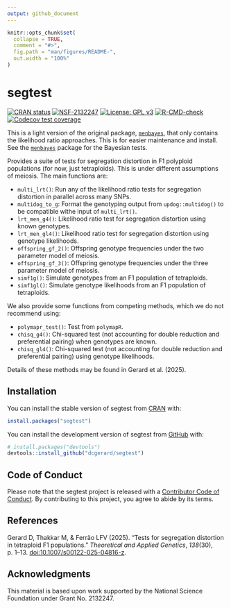 ```yaml
---
output: github_document
---
```


<!-- README.md is generated from README.Rmd. Please edit that file -->

```r
knitr::opts_chunk$set(
  collapse = TRUE,
  comment = "#>",
  fig.path = "man/figures/README-",
  out.width = "100%"
)
```

# segtest

<!-- badges: start -->
[![CRAN status](https://www.r-pkg.org/badges/version/segtest)](https://CRAN.R-project.org/package=segtest)
[![NSF-2132247](https://img.shields.io/badge/NSF-2132247-blue.svg)](https://www.nsf.gov/awardsearch/showAward?AWD_ID=2132247)
[![License: GPL v3](https://img.shields.io/badge/License-GPL%20v3-blue.svg)](https://www.gnu.org/licenses/gpl-3.0)
[![R-CMD-check](https://github.com/dcgerard/segtest/actions/workflows/R-CMD-check.yaml/badge.svg)](https://github.com/dcgerard/segtest/actions/workflows/R-CMD-check.yaml)
[![Codecov test coverage](https://codecov.io/gh/dcgerard/segtest/graph/badge.svg)](https://app.codecov.io/gh/dcgerard/segtest)
<!-- badges: end -->

This is a light version of the original package, [`menbayes`](https://github.com/dcgerard/menbayes), that only contains the likelihood ratio approaches. This is for easier maintenance and install. See the [`menbayes`](https://github.com/dcgerard/menbayes) package for the Bayesian tests.

Provides a suite of tests for segregation distortion in F1 polyploid populations (for now, just tetraploids). This is under different assumptions of meiosis. The main functions are:

- `multi_lrt()`: Run any of the likelihood ratio tests for segregation distortion in parallel across many SNPs.
- `multidog_to_g`: Format the genotyping output from `updog::multidog()` to be compatible withe input of `multi_lrt()`.
- `lrt_men_g4()`: Likelihood ratio test for segregation distortion using known genotypes.
- `lrt_men_gl4()`: Likelihood ratio test for segregation distortion using genotype likelihoods.
- `offspring_gf_2()`: Offspring genotype frequencies under the two parameter model of meiosis.
- `offspring_gf_3()`: Offspring genotype frequencies under the three parameter model of meiosis.
- `simf1g()`: Simulate genotypes from an F1 population of tetraploids.
- `simf1gl()`: Simulate genotype likelihoods from an F1 population of tetraploids.

We also provide some functions from competing methods, which we do not recommend using:

- `polymapr_test()`: Test from `polymapR`.
- `chisq_g4()`: Chi-squared test (not accounting for double reduction and preferential pairing) when genotypes are known.
- `chisq_gl4()`: Chi-squared test (not accounting for double reduction and preferential pairing) using genotype likelihoods.

Details of these methods may be found in Gerard et al. (2025).

## Installation

You can install the stable version of segtest from [CRAN](https://cran.r-project.org/package=segtest) with:

``` r
install.packages("segtest")
```

You can install the development version of segtest from [GitHub](https://github.com/dcgerard/segtest) with:

``` r
# install.packages("devtools")
devtools::install_github("dcgerard/segtest")
```

## Code of Conduct

Please note that the segtest project is released with a [Contributor Code of Conduct](https://contributor-covenant.org/version/2/1/CODE_OF_CONDUCT.html). By contributing to this project, you agree to abide by its terms.

## References

Gerard D, Thakkar M, & Ferrão LFV (2025). "Tests for segregation distortion in tetraploid F1 populations." _Theoretical and Applied Genetics_, *138*(30), p. 1--13. [doi:10.1007/s00122-025-04816-z](https://doi.org/10.1007/s00122-025-04816-z).

## Acknowledgments

This material is based upon work supported by the National Science Foundation under Grant No. 2132247.
